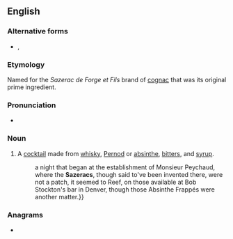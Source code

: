 ==English==

===Alternative forms===
* {{alter|en|Sazarac}}, {{alter|en|sazerac}}

===Etymology===
Named for the ''Sazerac de Forge et Fils'' brand of [[cognac]] that was its original prime ingredient.

===Pronunciation===
* {{IPA|en|/ˈsæzəɹæk/}}

===Noun===
{{en-noun}}

# {{lb|en|US}} A [[cocktail]] made from [[whisky]], [[Pernod]] or [[absinthe]], [[bitters]], and [[syrup]].
#: {{quote-book|en| author=Thomas Pynchon |authorlink=Thomas Pynchon |title=[[w:Against the Day|Against the Day]] |publisher=Vintage |year=2006 |year_published=2007 |page=415 |passage={{...}} a night that began at the establishment of Monsieur Peychaud, where the '''Sazeracs''', though said to've been invented there, were not a patch, it seemed to Reef, on those available at Bob Stockton's bar in Denver, though those Absinthe Frappés were another matter.}}

===Anagrams===
* {{anagrams|en|a=aacersz|Casarez|Cazares|acrazes}}

{{C|en|Cocktails}}